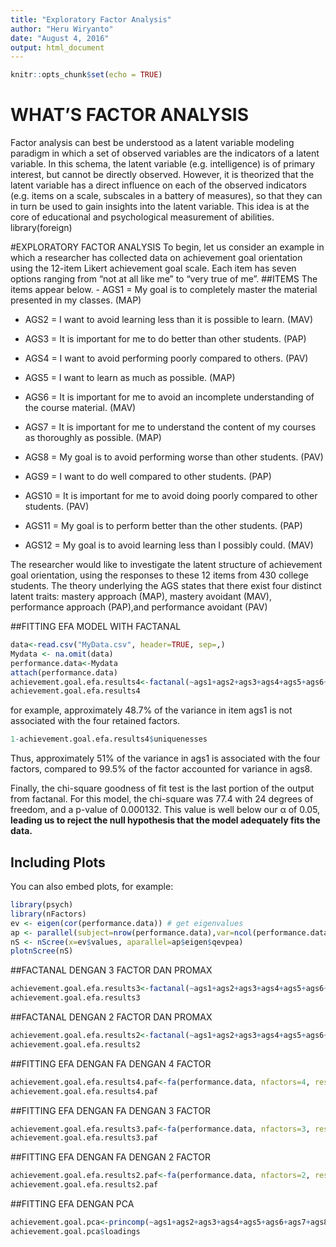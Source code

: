 ```yaml
---
title: "Exploratory Factor Analysis"
author: "Heru Wiryanto"
date: "August 4, 2016"
output: html_document
---
```


```r
knitr::opts_chunk$set(echo = TRUE)
```

# WHAT'S FACTOR ANALYSIS
Factor analysis can best be understood as a latent variable modeling paradigm in which a set of observed variables are the indicators of a latent variable. In this schema, the latent variable (e.g. intelligence) is of primary interest, but cannot be directly observed. However, it is theorized that the latent variable has a direct influence on each of the observed indicators (e.g. items on a scale, subscales in a battery of measures), so that they can in turn be used to gain insights into the latent variable. This idea is at the core of educational and psychological measurement of abilities.
library(foreign)

#EXPLORATORY FACTOR ANALYSIS
To begin, let us consider an example in which a researcher has collected data on
achievement goal orientation using the 12-item Likert achievement goal scale.  Each item has seven options ranging from “not at all like me” to “very true of me”. 
##ITEMS
The items appear below.
 - AGS1 = My goal is to completely master the material presented in my classes. (MAP)
 
 - AGS2 = I want to avoid learning less than it is possible to learn. (MAV)
 
 - AGS3 = It is important for me to do better than other students. (PAP)
 
 - AGS4 = I want to avoid performing poorly compared to others. (PAV)
 
 - AGS5 = I want to learn as much as possible. (MAP)
 
 - AGS6 = It is important for me to avoid an incomplete understanding of the course material. (MAV)
 
 - AGS7 = It is important for me to understand the content of my courses as thoroughly as possible. (MAP)
 
 - AGS8 = My goal is to avoid performing worse than other students. (PAV)
 
 - AGS9 = I want to do well compared to other students. (PAP)
 
 - AGS10 = It is important for me to avoid doing poorly compared to other students. (PAV)
 
 - AGS11 = My goal is to perform better than the other students. (PAP)
 
 - AGS12 = My goal is to avoid learning less than I possibly could. (MAV)

The researcher would like to investigate the latent structure of achievement goal orientation, using the responses to these 12 items from 430 college students. The theory underlying the AGS states that there exist four distinct latent traits: mastery approach (MAP), mastery avoidant (MAV), performance approach (PAP),and performance avoidant (PAV)

##FITTING EFA MODEL WITH FACTANAL 
```r
data<-read.csv("MyData.csv", header=TRUE, sep=,)
Mydata <- na.omit(data)
performance.data<-Mydata
attach(performance.data)
achievement.goal.efa.results4<-factanal(~ags1+ags2+ags3+ags4+ags5+ags6+ags7+ags8+ags9+ags10+ags11+ags12,factors=4, rotation="promax")
achievement.goal.efa.results4
```
for example, approximately 48.7% of the variance in item ags1 is not associated with the four
retained factors.
```r
1-achievement.goal.efa.results4$uniquenesses
```
Thus, approximately 51% of the variance in ags1 is associated with the four factors, compared to 99.5% of the factor accounted for variance in ags8.

Finally, the chi-square goodness of fit test is the last portion of the output from factanal.
For this model, the chi-square was 77.4 with 24 degrees of freedom, and a p-value of 0.000132. This value is well below our α of 0.05, **leading us to reject the null hypothesis that the model adequately fits the data.** 

## Including Plots

You can also embed plots, for example:
```r
library(psych)
library(nFactors)
ev <- eigen(cor(performance.data)) # get eigenvalues
ap <- parallel(subject=nrow(performance.data),var=ncol(performance.data),rep=100,cent=.05)
nS <- nScree(x=ev$values, aparallel=ap$eigen$qevpea)
plotnScree(nS)
```

##FACTANAL DENGAN 3 FACTOR DAN PROMAX
```r
achievement.goal.efa.results3<-factanal(~ags1+ags2+ags3+ags4+ags5+ags6+ags7+ags8+ags9+ags10+ags11+ags12, factors=3, rotation="promax")
achievement.goal.efa.results3
```

##FACTANAL DENGAN 2 FACTOR DAN PROMAX
```r
achievement.goal.efa.results2<-factanal(~ags1+ags2+ags3+ags4+ags5+ags6+ags7+ags8+ags9+ags10+ags11+ags12, factors=2, rotation="promax")
achievement.goal.efa.results2
```

##FITTING EFA DENGAN FA DENGAN 4 FACTOR
```r
achievement.goal.efa.results4.paf<-fa(performance.data, nfactors=4, residuals=TRUE, rotate="promax", SMC=TRUE, fm="pa")
achievement.goal.efa.results4.paf
```

##FITTING EFA DENGAN FA DENGAN 3 FACTOR
```r
achievement.goal.efa.results3.paf<-fa(performance.data, nfactors=3, residuals=TRUE, rotate="promax", SMC=TRUE, fm="pa")
achievement.goal.efa.results3.paf
```

##FITTING EFA DENGAN FA DENGAN 2 FACTOR
```r
achievement.goal.efa.results2.paf<-fa(performance.data, nfactors=2, residuals=TRUE, rotate="promax", SMC=TRUE, fm="pa")
achievement.goal.efa.results2.paf
```

##FITTING EFA DENGAN PCA
```r
achievement.goal.pca<-princomp(~ags1+ags2+ags3+ags4+ags5+ags6+ags7+ags8+ags9+ags10+ags11+ags12)
achievement.goal.pca$loadings
```

